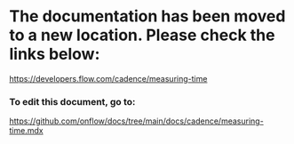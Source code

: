 # The documentation has been moved to a new location. Please check the links below:

https://developers.flow.com/cadence/measuring-time

### To edit this document, go to:

https://github.com/onflow/docs/tree/main/docs/cadence/measuring-time.mdx
